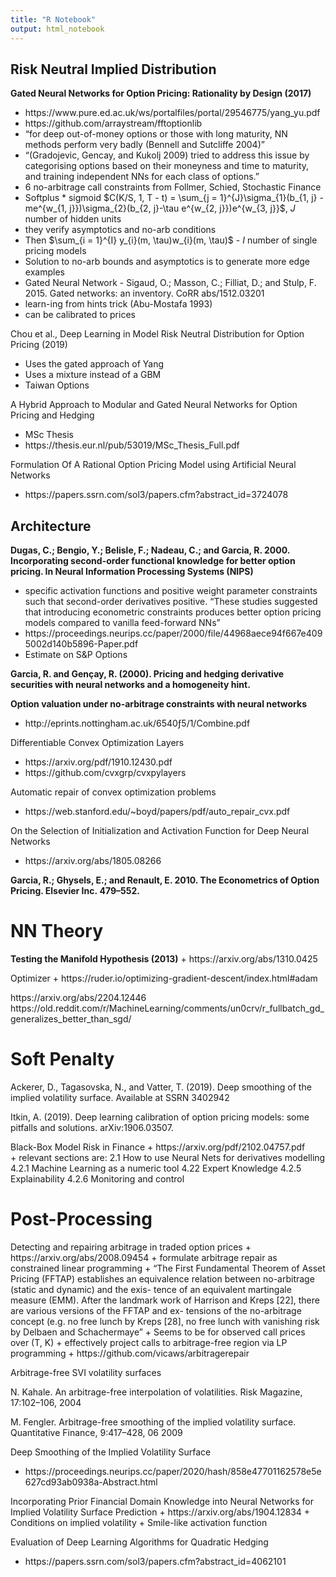 ```yaml
---
title: "R Notebook"
output: html_notebook
---
```


## Risk Neutral Implied Distribution

**Gated Neural Networks for Option Pricing: Rationality by Design (2017)**

+ https://www.pure.ed.ac.uk/ws/portalfiles/portal/29546775/yang_yu.pdf
+ https://github.com/arraystream/fftoptionlib
+ "for deep out-of-money options or those with long maturity, NN methods perform very badly (Bennell and Sutcliffe 2004)"
+ "(Gradojevic, Gencay, and Kukolj 2009) tried to address this issue by categorising options based on their moneyness and time to maturity, and training independent NNs for each class of options."
+ 6 no-arbitrage call constraints from Follmer, Schied, Stochastic Finance
+ Softplus * sigmoid $C(K/S, 1, T - t) = \sum_{j = 1}^{J}\sigma_{1}(b_{1, j} - me^{w_{1, j}})\sigma_{2}(b_{2, j}-\tau e^{w_{2, j}})e^{w_{3, j}}$, $J$ number of hidden units   
+ they verify asymptotics and no-arb conditions
+ Then $\sum_{i = 1}^{I} y_{i}(m, \tau)w_{i}(m, \tau)$ - $I$ number of single pricing models
+ Solution to no-arb bounds and asymptotics is to generate more edge examples
+ Gated Neural Network - Sigaud, O.; Masson, C.; Filliat, D.; and Stulp, F. 2015. Gated
networks: an inventory. CoRR abs/1512.03201
+ learn-ing from hints trick (Abu-Mostafa 1993)
+ can be calibrated to prices

Chou et al., Deep Learning in Model Risk Neutral Distribution for Option Pricing (2019)

+ Uses the gated approach of Yang
+ Uses a mixture instead of a GBM
+ Taiwan Options


A Hybrid Approach to Modular and Gated Neural Networks for Option Pricing and Hedging

+ MSc Thesis
+ https://thesis.eur.nl/pub/53019/MSc_Thesis_Full.pdf

Formulation Of A Rational Option Pricing Model using Artificial Neural Networks

+ https://papers.ssrn.com/sol3/papers.cfm?abstract_id=3724078

## Architecture

**Dugas, C.; Bengio, Y.; Belisle, F.; Nadeau, C.; and Garcia, R. 2000. Incorporating second-order functional knowledge for better option pricing. In Neural Information Processing Systems (NIPS)**

+  specific activation functions and positive weight parameter constraints such that
second-order derivatives positive. "These studies suggested that introducing econometric constraints produces better option pricing models compared to vanilla feed-forward NNs"
+ https://proceedings.neurips.cc/paper/2000/file/44968aece94f667e4095002d140b5896-Paper.pdf
+ Estimate on S&P Options


**Garcia, R. and Gençay, R. (2000). Pricing and hedging derivative securities with neural
networks and a homogeneity hint.**



**Option valuation under no-arbitrage constraints with neural networks**

+ http://eprints.nottingham.ac.uk/6540ƒ5/1/Combine.pdf





Differentiable Convex Optimization Layers

+ https://arxiv.org/pdf/1910.12430.pdf
+ https://github.com/cvxgrp/cvxpylayers


Automatic repair of convex optimization problems

+ https://web.stanford.edu/~boyd/papers/pdf/auto_repair_cvx.pdf

On the Selection of Initialization and Activation Function for Deep Neural Networks

+ https://arxiv.org/abs/1805.08266

**Garcia, R.; Ghysels, E.; and Renault, E. 2010. The Econometrics of Option Pricing. Elsevier Inc. 479–552.**

# NN Theory

**Testing the Manifold Hypothesis (2013)**
+ https://arxiv.org/abs/1310.0425


Optimizer
+ https://ruder.io/optimizing-gradient-descent/index.html#adam


https://arxiv.org/abs/2204.12446
https://old.reddit.com/r/MachineLearning/comments/un0crv/r_fullbatch_gd_generalizes_better_than_sgd/



# Soft Penalty

Ackerer, D., Tagasovska, N., and Vatter, T. (2019). Deep smoothing of the implied volatility
surface. Available at SSRN 3402942

Itkin, A. (2019). Deep learning calibration of option pricing models: some pitfalls and
solutions. arXiv:1906.03507.	


Black-Box Model Risk in Finance
+ https://arxiv.org/pdf/2102.04757.pdf	
+ relevant sections are: 2.1 How to use Neural Nets for derivatives modelling 4.2.1 Machine Learning as a numeric tool 4.22 Expert Knowledge 4.2.5 Explainability 4.2.6 Monitoring and control

# Post-Processing

Detecting and repairing arbitrage in traded option prices
+ https://arxiv.org/abs/2008.09454
+ formulate arbitrage repair as constrained linear programming
+ "The First Fundamental Theorem of Asset Pricing (FFTAP) establishes an
equivalence relation between no-arbitrage (static and dynamic) and the exis-
tence of an equivalent martingale measure (EMM). After the landmark work
of Harrison and Kreps [22], there are various versions of the FFTAP and ex-
tensions of the no-arbitrage concept (e.g. no free lunch by Kreps [28], no free
lunch with vanishing risk by Delbaen and Schachermaye"
+ Seems to be for observed call prices over (T, K)
+ effectively project calls to arbitrage-free region via LP programming
+ https://github.com/vicaws/arbitragerepair 


Arbitrage-free SVI volatility surfaces

N. Kahale. An arbitrage-free interpolation of volatilities. Risk Magazine,
17:102–106, 2004

M. Fengler. Arbitrage-free smoothing of the implied volatility surface.
Quantitative Finance, 9:417–428, 06 2009

Deep Smoothing of the Implied Volatility Surface

+ https://proceedings.neurips.cc/paper/2020/hash/858e47701162578e5e627cd93ab0938a-Abstract.html

Incorporating Prior Financial Domain Knowledge into Neural Networks for Implied Volatility Surface Prediction
+ https://arxiv.org/abs/1904.12834
+ Conditions on implied volatility
+ Smile-like activation function

Evaluation of Deep Learning Algorithms for Quadratic Hedging

+ https://papers.ssrn.com/sol3/papers.cfm?abstract_id=4062101

